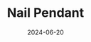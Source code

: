 ---
title: Nail Pendant 
date: '2024-06-20'
tags: ['Metal Crafting', 'Jewelry']
draft: false
layout: PostBanner
images: ['/static/images/nail_pendant.jpg']
summary: I made a pendant resembling the Nail from Hollow Knight.
---